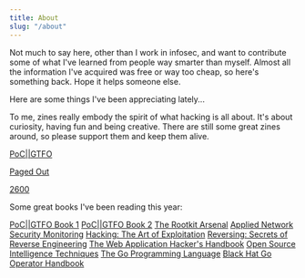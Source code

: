 ```yaml
---
title: About
slug: "/about"
---
```


Not much to say here, other than I work in infosec, and want to contribute some of what I've learned from people way smarter than myself. Almost all the information I've acquired was free or way too cheap, so here's something back. Hope it helps someone else.

Here are some things I've been appreciating lately...

To me, zines really embody the spirit of what hacking is all about. It's about curiosity, having fun and being creative. There are still some great zines around, so please support them and keep them alive.

[PoC||GTFO](https://pocorgtfo.hacke.rs/)

[Paged Out](https://pagedout.institute/)

[2600](https://www.2600.com/)

Some great books I've been reading this year:

[PoC||GTFO Book 1](https://nostarch.com/gtfo)
[PoC||GTFO Book 2](https://nostarch.com/gtfo2)
[The Rootkit Arsenal](https://www.amazon.com/Rootkit-Arsenal-Escape-Evasion-Corners/dp/1598220616)
[Applied Network Security Monitoring](https://www.amazon.com/Applied-Network-Security-Monitoring-Collection/dp/0124172083)
[Hacking: The Art of Exploitation](https://www.amazon.com/Hacking-Art-Exploitation-Jon-Erickson/dp/1593271441/)
[Reversing: Secrets of Reverse Engineering](https://www.amazon.com/Reversing-Secrets-Engineering-Eldad-Eilam/dp/0764574817)
[The Web Application Hacker's Handbook](https://www.amazon.com/Web-Application-Hackers-Handbook-Exploiting/dp/1118026470)
[Open Source Intelligence Techniques](https://www.amazon.com/Open-Source-Intelligence-Techniques-Information/dp/169903530X/)
[The Go Programming Language](https://www.amazon.com/Programming-Language-Addison-Wesley-Professional-Computing/dp/0134190440)
[Black Hat Go](https://www.amazon.com/Black-Hat-Go-Programming-Pentesters/dp/1593278659/)
[Operator Handbook](https://www.amazon.com/Operator-Handbook-Team-OSINT-Reference/dp/B085RR67H5)